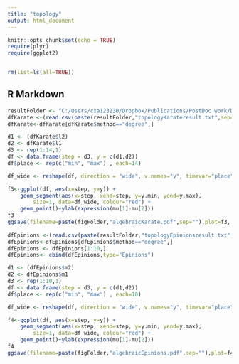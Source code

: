 ```yaml
---
title: "topology"
output: html_document
---
```


```r
knitr::opts_chunk$set(echo = TRUE)
require(plyr)
require(ggplot2)


rm(list=ls(all=TRUE))
```

## R Markdown

 

```r
resultFolder <- "C:/Users/cxa123230/Dropbox/Publications/PostDoc work/Data Depth/results/"
dfKarate <-(read.csv(paste(resultFolder,"topologyKarateresult.txt",sep=""),sep="\t",header=T))
dfKarate<-dfKarate[dfKarate$method=="degree",] 

d1 <- (dfKarate$l2)
d2 <- dfKarate$l1
d3 <- rep(1:14,1)
df <- data.frame(step = d3, y = c(d1,d2))
df$place <- rep(c("min", "max") , each=14)

df_wide <- reshape(df, direction = "wide", v.names="y", timevar="place", idvar="step") 

f3<-ggplot(df, aes(x=step, y=y)) +
    geom_segment(aes(x=step, xend=step, y=y.min, yend=y.max), 
        size=1, data=df_wide, colour="red") +
    geom_point()+ylab(expression(mu[1]-mu[2]))  
f3
ggsave(filename=paste(figFolder,"algebraicKarate.pdf",sep=""),plot=f3, width=6,height=4,unit="in")
 
dfEpinions <-(read.csv(paste(resultFolder,"topologyEpinionsresult.txt",sep=""),sep="\t",header=T))
dfEpinions<-dfEpinions[dfEpinions$method=="degree",] 
dfEpinions <- dfEpinions[1:10,]
dfEpinions<- cbind(dfEpinions,type="Epinions")

d1 <- (dfEpinions$m2)
d2 <- dfEpinions$m1
d3 <- rep(1:10,1)
df <- data.frame(step = d3, y = c(d1,d2))
df$place <- rep(c("min", "max") , each=10)

df_wide <- reshape(df, direction = "wide", v.names="y", timevar="place", idvar="step") 

f4<-ggplot(df, aes(x=step, y=y)) +
    geom_segment(aes(x=step, xend=step, y=y.min, yend=y.max), 
        size=1, data=df_wide, colour="red") +
    geom_point()+ylab(expression(mu[1]-mu[2]))   
f4
ggsave(filename=paste(figFolder,"algebraicEpinions.pdf",sep=""),plot=f4, width=6,height=4,unit="in") 



```

 